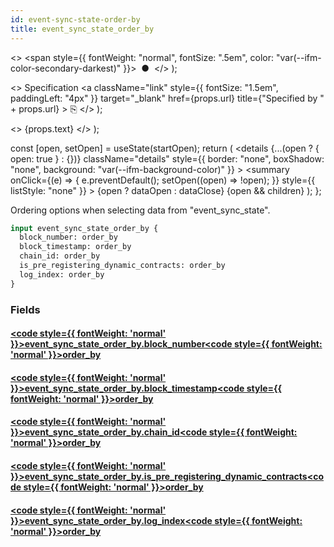 ```yaml
---
id: event-sync-state-order-by
title: event_sync_state_order_by
---
```


<head>
  <meta content="noindex" name="robots" />
  <meta charset="utf-8" />
</head>

  <>
    <span style={{ fontWeight: "normal", fontSize: ".5em", color: "var(--ifm-color-secondary-darkest)" }}>
      &nbsp;●&nbsp;
    </span>
  </>
);

  <>
    Specification
    <a
      className="link"
      style={{ fontSize: "1.5em", paddingLeft: "4px" }}
      target="_blank"
      href={props.url}
      title={"Specified by " + props.url}
    >
      ⎘
    </a>
  </>
);

  <>
    <span className={props.class}>{props.text}</span>
  </>
);


  const [open, setOpen] = useState(startOpen);
  return (
    <details
      {...(open ? { open: true } : {})}
      className="details"
      style={{ border: "none", boxShadow: "none", background: "var(--ifm-background-color)" }}
    >
      <summary
        onClick={(e) => {
          e.preventDefault();
          setOpen((open) => !open);
        }}
        style={{ listStyle: "none" }}
      >
        {open ? dataOpen : dataClose}
      </summary>
      {open && children}
    </details>
  );
};

Ordering options when selecting data from "event_sync_state".

```graphql
input event_sync_state_order_by {
  block_number: order_by
  block_timestamp: order_by
  chain_id: order_by
  is_pre_registering_dynamic_contracts: order_by
  log_index: order_by
}
```

### Fields

#### [<code style={{ fontWeight: 'normal' }}>event_sync_state_order_by.<b>block_number</b></code>](#)<Bullet />[<code style={{ fontWeight: 'normal' }}><b>order_by</b></code>](/docs/api/flow/graphql/envio/enums/order-by.mdx) <Badge class="badge badge--secondary " text="enum"/>

#### [<code style={{ fontWeight: 'normal' }}>event_sync_state_order_by.<b>block_timestamp</b></code>](#)<Bullet />[<code style={{ fontWeight: 'normal' }}><b>order_by</b></code>](/docs/api/flow/graphql/envio/enums/order-by.mdx) <Badge class="badge badge--secondary " text="enum"/>

#### [<code style={{ fontWeight: 'normal' }}>event_sync_state_order_by.<b>chain_id</b></code>](#)<Bullet />[<code style={{ fontWeight: 'normal' }}><b>order_by</b></code>](/docs/api/flow/graphql/envio/enums/order-by.mdx) <Badge class="badge badge--secondary " text="enum"/>

#### [<code style={{ fontWeight: 'normal' }}>event_sync_state_order_by.<b>is_pre_registering_dynamic_contracts</b></code>](#)<Bullet />[<code style={{ fontWeight: 'normal' }}><b>order_by</b></code>](/docs/api/flow/graphql/envio/enums/order-by.mdx) <Badge class="badge badge--secondary " text="enum"/>

#### [<code style={{ fontWeight: 'normal' }}>event_sync_state_order_by.<b>log_index</b></code>](#)<Bullet />[<code style={{ fontWeight: 'normal' }}><b>order_by</b></code>](/docs/api/flow/graphql/envio/enums/order-by.mdx) <Badge class="badge badge--secondary " text="enum"/>
